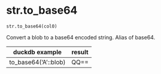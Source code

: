 # str.to_base64 { #duckops.str.to_base64 }

`str.to_base64(col0)`

Convert a blob to a base64 encoded string. Alias of base64.

| duckdb example | result |
| -------------- | ------ |
| to_base64('A'::blob) | QQ== |
